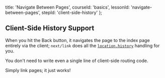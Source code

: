 
  title: 'Navigate Between Pages',
  courseId: 'basics',
  lessonId: 'navigate-between-pages',
  stepId: 'client-side-history'
};

## Client-Side History Support

When you hit the Back button, it navigates the page to the index page entirely via the client; `next/link` does all the [`location.history`](https://developer.mozilla.org/en-US/docs/Web/API/History_API) handling for you.

You don't need to write even a single line of client-side routing code.

Simply link pages; it just works!

